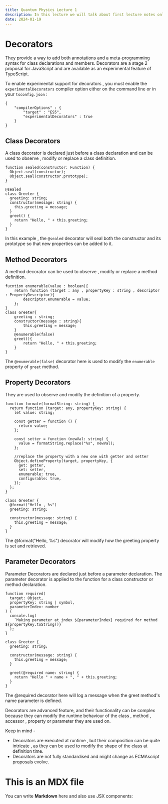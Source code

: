 ```yaml
---
title: Quantum Physics Lecture 1
description: In this lecture we will talk about first lecture notes only.
date: 2024-01-19
---
```


# Decorators

They provide a way to add both annotations and a meta-programming syntax for class declarations and members. Decorators are a stage 2 proposal for JavaScript and are available as an experimental feature of TypeScript.

To enable experimental support for decorators , you must enable the `experimentalDecorators` compiler option either on the command line or in your `tsconfig.json` :

```tsx
{
	"compilerOptions" : {
		"target" : "ES5",
		"experimentalDecorators" : true
	}
}
```

## Class Decorators

A class decorator is declared just before a class declaration and can be used to observe , modify or replace a class definition.

```tsx
function sealed(constructor: Function) {
  Object.seal(constructor);
  Object.seal(constructor.prototype);
}

@sealed
class Greeter {
  greeting: string;
  constructor(message: string) {
    this.greeting = message;
  }
  greet() {
    return "Hello, " + this.greeting;
  }
}
```

In this example , the `@sealed` decorator will seal both the constructor and its prototype so that new properties can be added to it.

## Method Decorators

A method decorator can be used to observe , modify or replace a method definition.

```tsx
fucntion enumerable(value : boolean){
	return function (target : any , propertyKey : string , descriptor : PropertyDescriptor){
		descriptor.enumerable = value;
	};
}
class Greeter{
	greeting : string;
	constructor(message : string){
		this.greeting = message;
	}
	@enumerable(false)
	greet(){
		return "Hello, " + this.greeting;
	}
}
```

The `@enumerable(false)` decorator here is used to modify the `enumerable` property of `greet` method.

## Property Decorators

They are used to observe and modify the definition of a property.

```tsx
function formate(formatString: string) {
  return function (target: any, propertyKey: string) {
    let value: string;

    const getter = function () {
      return value;
    };

    const setter = function (newVal: string) {
      value = formatString.replace("%s", newVal);
    };

    //replace the property with a new one with getter and setter
    Object.defineProperty(target, propertyKey, {
      get: getter,
      set: setter,
      enumerable: true,
      configurable: true,
    });
  };
}

class Greeter {
  @format("Hello , %s")
  greeting: string;

  constructor(message: string) {
    this.greeting = message;
  }
}
```

The @format("Hello, %s") decorator will modify how the greeting property is set and retrieved.

## Parameter Decorators

Parameter Decorators are declared just before a parameter declaration. The parameter decorator is applied to the function for a class constructor or method declaration.

```tsx
function required(
  target: Object,
  propertyKey: string | symbol,
  parameterIndex: number
) {
  console.log(
    `Making parameter at index ${parameterIndex} required for method ${propertyKey.toString()}`
  );
}

class Greeter {
  greeting: string;

  constructor(message: string) {
    this.greeting = message;
  }

  greet(@required name: string) {
    return "Hello " + name + ", " + this.greeting;
  }
}
```

The @required decorator here will log a message when the greet method's name parameter is defined.

Decorators are advanced feature, and their functionality can be complex because they can modify the runtime behaviour of the class , method , accessor , property or parameter they are used on.

Keep in mind -

- Decorators are executed at runtime , but their composition can be quite intricate , as they can be used to modify the shape of the class at definition time.
- Decorators are not fully standardised and might change as ECMAscript proposals evolve.

# This is an MDX file

You can write **Markdown** here and also use JSX components:
